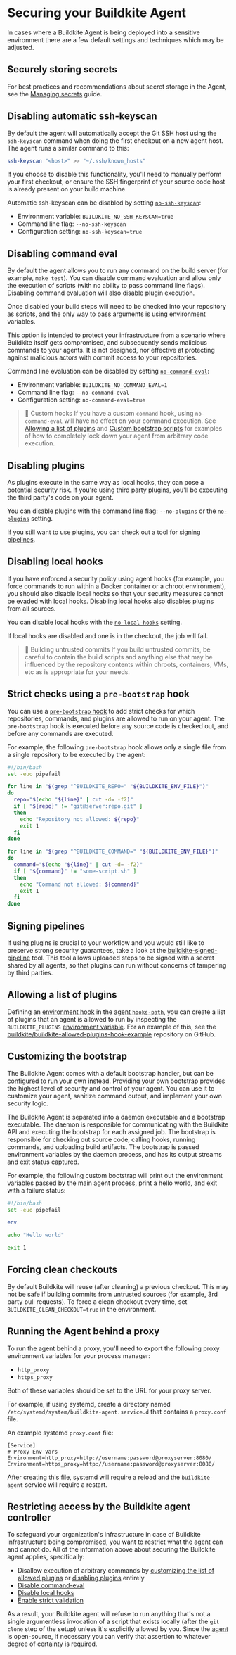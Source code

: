 # Securing your Buildkite Agent

In cases where a Buildkite Agent is being deployed into a sensitive environment there are a few default settings and techniques which may be adjusted.

## Securely storing secrets

For best practices and recommendations about secret storage in the Agent, see the [Managing secrets](/docs/pipelines/secrets) guide.

## Disabling automatic ssh-keyscan

By default the agent will automatically accept the Git SSH host using the `ssh-keyscan` command when doing the first checkout on a new agent host. The agent runs a similar command to this:

```bash
ssh-keyscan "<host>" >> "~/.ssh/known_hosts"
```

If you choose to disable this functionality, you'll need to manually perform your first checkout, or ensure the SSH fingerprint of your source code host is already present on your build machine.

Automatic ssh-keyscan can be disabled by setting [`no-ssh-keyscan`](/docs/agent/v3/configuration#no-ssh-keyscan):

- Environment variable: `BUILDKITE_NO_SSH_KEYSCAN=true`
- Command line flag: `--no-ssh-keyscan`
- Configuration setting: `no-ssh-keyscan=true`

## Disabling command eval

By default the agent allows you to run any command on the build server (for example, `make test`). You can disable command evaluation and allow only the execution of scripts (with no ability to pass command line flags). Disabling command evaluation will also disable plugin execution.

Once disabled your build steps will need to be checked into your repository as scripts, and the only way to pass arguments is using environment variables.

This option is intended to protect your infrastructure from a scenario where Buildkite itself gets compromised, and subsequently sends malicious commands to your agents. It is not designed, nor effective at protecting against malicious actors with commit access to your repositories.

Command line evaluation can be disabled by setting [`no-command-eval`](/docs/agent/v3/configuration#no-command-eval):

- Environment variable: `BUILDKITE_NO_COMMAND_EVAL=1`
- Command line flag: `--no-command-eval`
- Configuration setting: `no-command-eval=true`

> 🚧 Custom hooks
> If you have a custom <code>command</code> hook, using <code>no-command-eval</code> will have no effect on your command execution. See <a href="#allowing-a-list-of-plugins">Allowing a list of plugins</a> and <a href="#customizing-the-bootstrap">Custom bootstrap scripts</a> for examples of how to completely lock down your agent from arbitrary code execution.

## Disabling plugins

As plugins execute in the same way as local hooks, they can pose a potential security risk. If you're using third party plugins, you'll be executing the third party's code on your agent.

You can disable plugins with the command line flag: `--no-plugins` or the [`no-plugins`](/docs/agent/v3/configuration#no-plugins) setting.

If you still want to use plugins, you can check out a tool for [signing pipelines](/docs/agent/v3/securing#signing-pipelines).

## Disabling local hooks

If you have enforced a security policy using agent hooks (for example, you force commands to
run within a Docker container or a chroot environment), you should also disable
local hooks so that your security measures cannot be evaded with local hooks.
Disabling local hooks also disables plugins from all sources.

You can disable local hooks with the [`no-local-hooks`](/docs/agent/v3/configuration#no-local-hooks)
setting.

If local hooks are disabled and one is in the checkout, the job will fail.

> 🚧 Building untrusted commits
> If you build untrusted commits, be careful to contain the build scripts and anything else that may be influenced by the repository contents within chroots, containers, VMs, etc as is appropriate for your needs.

## Strict checks using a `pre-bootstrap` hook

You can use a [`pre-bootstrap` hook](hooks#agent-lifecycle-hooks) to add strict
checks for which repositories, commands, and plugins are allowed to run on your
agent. The `pre-bootstrap` hook is executed before any source code is checked
out, and before any commands are executed.

For example, the following `pre-bootstrap` hook allows only a single file from a
single repository to be executed by the agent:

```bash
#!/bin/bash
set -euo pipefail

for line in "$(grep "^BUILDKITE_REPO=" "${BUILDKITE_ENV_FILE}")"
do
  repo="$(echo "${line}" | cut -d= -f2)"
  if [ "${repo}" != "git@server:repo.git" ]
  then
    echo "Repository not allowed: ${repo}"
    exit 1
  fi
done

for line in "$(grep "^BUILDKITE_COMMAND=" "${BUILDKITE_ENV_FILE}")"
do
  command="$(echo "${line}" | cut -d= -f2)"
  if [ "${command}" != "some-script.sh" ]
  then
    echo "Command not allowed: ${command}"
    exit 1
  fi
done
```

## Signing pipelines

If using plugins is crucial to your workflow and you would still like to preserve strong security guarantees, take a look at the [buildkite-signed-pipeline](https://github.com/seek-oss/buildkite-signed-pipeline) tool. This tool allows uploaded steps to be signed with a secret shared by all agents, so that plugins can run without concerns of tampering by third parties.

## Allowing a list of plugins

Defining an [environment hook](hooks#job-lifecycle-hooks) in the
[agent `hooks-path`](hooks#hook-locations-agent-hooks), you can create a
list of plugins that an agent is allowed to run by inspecting the
`BUILDKITE_PLUGINS` [environment variable](https://buildkite.com/docs/pipelines/environment-variables).
For an example of this, see the [buildkite/buildkite-allowed-plugins-hook-example](https://github.com/buildkite/buildkite-allowed-plugins-hook-example)
repository on GitHub.

## Customizing the bootstrap

The Buildkite Agent comes with a default bootstrap handler, but can be
[configured](/docs/agent/v3/configuration#bootstrap-script) to run your own
instead. Providing your own bootstrap provides the highest level of security and
control of your agent. You can use it to customize your agent, sanitize command
output, and implement your own security logic.

The Buildkite Agent is separated into a daemon executable and a bootstrap
executable. The daemon is responsible for communicating with the Buildkite API
and executing the bootstrap for each assigned job. The bootstrap is responsible
for checking out source code, calling hooks, running commands, and uploading
build artifacts. The bootstrap is passed environment variables by the daemon
process, and has its output streams and exit status captured.

For example, the following custom bootstrap will print out the environment
variables passed by the main agent process, print a hello world, and exit with a
failure status:

```bash
#!/bin/bash
set -euo pipefail

env

echo "Hello world"

exit 1
```

## Forcing clean checkouts

By default Buildkite will reuse (after cleaning) a previous checkout. This may not be safe if building commits from untrusted sources (for example, 3rd party pull requests). To force a clean checkout every time, set `BUILDKITE_CLEAN_CHECKOUT=true` in the environment.

## Running the Agent behind a proxy

To run the agent behind a proxy, you'll need to export the following proxy environment variables for your process manager:

- `http_proxy`
- `https_proxy`

Both of these variables should be set to the URL for your proxy server.

For example, if using systemd, create a directory named `/etc/systemd/system/buildkite-agent.service.d` that contains a `proxy.conf` file.

An example systemd `proxy.conf` file:

```
[Service]
# Proxy Env Vars
Environment=http_proxy=http://username:password@proxyserver:8080/
Environment=https_proxy=http://username:password@proxyserver:8080/
```

After creating this file, systemd will require a reload and the `buildkite-agent` service will require a restart.

## Restricting access by the Buildkite agent controller

To safeguard your organization's infrastructure in case of Buildkite infrastructure being compromised, you want to restrict what the agent can and cannot do. All of the information above about securing the Buildkite agent applies, specifically:

- Disallow execution of arbitrary commands by [customizing the list of allowed plugins](#allowing-a-list-of-plugins) or [disabling plugins](#disabling-plugins) entirely
- [Disable command-eval](#disabling-command-eval)
- [Disable local hooks](#disabling-local-hooks)
- [Enable strict validation](#strict-checks-using-a-pre-bootstrap-hook)

As a result, your Buildkite agent will refuse to run anything that's not a single argumentless invocation of a script that exists locally (after the `git clone` step of the setup) unless it's explicitly allowed by you.
Since the [agent](https://github.com/buildkite/agent) is open-source, if necessary you can verify that assertion to whatever degree of certainty is required.
